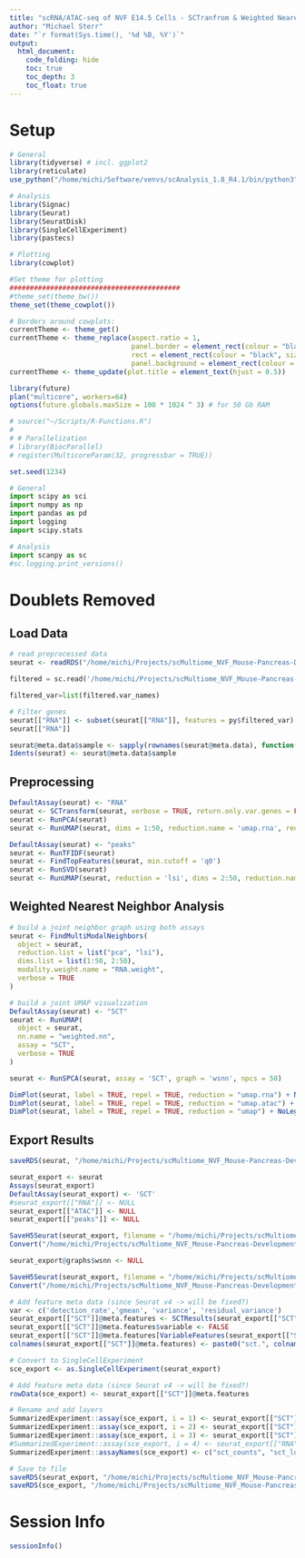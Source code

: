 ```yaml
---
title: "scRNA/ATAC-seq of NVF E14.5 Cells - SCTranfrom & Weighted Nearest Neighbor Analysis"
author: "Michael Sterr"
date: "`r format(Sys.time(), '%d %B, %Y')`"
output:
  html_document:
    code_folding: hide
    toc: true
    toc_depth: 3
    toc_float: true 
---
```


# Setup

```r
# General
library(tidyverse) # incl. ggplot2
library(reticulate)
use_python("/home/michi/Software/venvs/scAnalysis_1.8_R4.1/bin/python3", required = TRUE)

# Analysis
library(Signac)
library(Seurat)
library(SeuratDisk)
library(SingleCellExperiment)
library(pastecs)

# Plotting
library(cowplot)

#Set theme for plotting
##########################################
#theme_set(theme_bw())
theme_set(theme_cowplot())

# Borders around cowplots:
currentTheme <- theme_get()
currentTheme <- theme_replace(aspect.ratio = 1,
                              panel.border = element_rect(colour = "black", size = 0.75, fill = NA),
                              rect = element_rect(colour = "black", size = 0.5, linetype = 1, fill = "transparent"),
                              panel.background = element_rect(colour = "black", size = 0.5))
currentTheme <- theme_update(plot.title = element_text(hjust = 0.5))

library(future)
plan("multicore", workers=64)
options(future.globals.maxSize = 100 * 1024 ^ 3) # for 50 Gb RAM

# source("~/Scripts/R-Functions.R")
# 
# # Parallelization
# library(BiocParallel)
# register(MulticoreParam(32, progressbar = TRUE))

set.seed(1234)
```

```python
# General
import scipy as sci
import numpy as np
import pandas as pd
import logging
import scipy.stats

# Analysis
import scanpy as sc
#sc.logging.print_versions()
```



# Doublets Removed
## Load Data

```r
# read preprocessed data
seurat <- readRDS("/home/michi/Projects/scMultiome_NVF_Mouse-Pancreas-Development_E14.5_Notebooks/Files/E14-E15_adata_filtered_markedDoublets_seurat_jointPeaks.rds")
```

```python
filtered = sc.read('/home/michi/Projects/scMultiome_NVF_Mouse-Pancreas-Development_E14.5_Notebooks/Files/E14-E15_adata_filtered_markedDoublets.h5ad')

filtered_var=list(filtered.var_names)
```

```r
# Filter genes
seurat[["RNA"]] <- subset(seurat[["RNA"]], features = py$filtered_var)
seurat[["RNA"]] 
```
```r
seurat@meta.data$sample <- sapply(rownames(seurat@meta.data), function(x){strsplit(x,"_")[[1]][1]})
Idents(seurat) <- seurat@meta.data$sample
```

## Preprocessing

```r
DefaultAssay(seurat) <- "RNA"
seurat <- SCTransform(seurat, verbose = TRUE, return.only.var.genes = FALSE, variable.features.n = NULL, vst.flavor = "v2")
seurat <- RunPCA(seurat)
seurat <- RunUMAP(seurat, dims = 1:50, reduction.name = 'umap.rna', reduction.key = 'rnaUMAP_')
```


```r
DefaultAssay(seurat) <- "peaks"
seurat <- RunTFIDF(seurat)
seurat <- FindTopFeatures(seurat, min.cutoff = 'q0')
seurat <- RunSVD(seurat)
seurat <- RunUMAP(seurat, reduction = 'lsi', dims = 2:50, reduction.name = "umap.atac", reduction.key = "atacUMAP_")
```

## Weighted Nearest Neighbor Analysis

```r
# build a joint neighbor graph using both assays
seurat <- FindMultiModalNeighbors(
  object = seurat,
  reduction.list = list("pca", "lsi"), 
  dims.list = list(1:50, 2:50),
  modality.weight.name = "RNA.weight",
  verbose = TRUE
)

# build a joint UMAP visualization
DefaultAssay(seurat) <- "SCT"
seurat <- RunUMAP(
  object = seurat,
  nn.name = "weighted.nn",
  assay = "SCT",
  verbose = TRUE
)

seurat <- RunSPCA(seurat, assay = 'SCT', graph = 'wsnn', npcs = 50)
```


```r
DimPlot(seurat, label = TRUE, repel = TRUE, reduction = "umap.rna") + NoLegend() + ggtitle("RNA")
DimPlot(seurat, label = TRUE, repel = TRUE, reduction = "umap.atac") + NoLegend() + ggtitle("ATAC")
DimPlot(seurat, label = TRUE, repel = TRUE, reduction = "umap") + NoLegend() + ggtitle("WNN")
```

## Export Results

```r
saveRDS(seurat, "/home/michi/Projects/scMultiome_NVF_Mouse-Pancreas-Development_E14.5_Notebooks/Files/E14-E15_adata_filtered_markedDoublets_seurat_jointPeaks_sctNormalized_wnn.rds")
```

```r
seurat_export <- seurat
Assays(seurat_export)
DefaultAssay(seurat_export) <- 'SCT'
#seurat_export[["RNA"]] <- NULL
seurat_export[["ATAC"]] <- NULL
seurat_export[["peaks"]] <- NULL

SaveH5Seurat(seurat_export, filename = "/home/michi/Projects/scMultiome_NVF_Mouse-Pancreas-Development_E14.5_Notebooks/Files/E14-E15_adata_filtered_markedDoublets_sctNormalized_wsnn.h5Seurat", overwrite = TRUE)
Convert("/home/michi/Projects/scMultiome_NVF_Mouse-Pancreas-Development_E14.5_Notebooks/Files/E14-E15_adata_filtered_markedDoublets_sctNormalized_wsnn.h5Seurat", dest = "h5ad", overwrite = TRUE)

seurat_export@graphs$wsnn <- NULL

SaveH5Seurat(seurat_export, filename = "/home/michi/Projects/scMultiome_NVF_Mouse-Pancreas-Development_E14.5_Notebooks/Files/E14-E15_adata_filtered_markedDoublets_sctNormalized_wknn.h5Seurat", overwrite = TRUE)
Convert("/home/michi/Projects/scMultiome_NVF_Mouse-Pancreas-Development_E14.5_Notebooks/Files/E14-E15_adata_filtered_markedDoublets_sctNormalized_wknn.h5Seurat", dest = "h5ad", overwrite = TRUE)
```


```r
# Add feature meta data (since Seurat v4 -> will be fixed?)
var <- c('detection_rate','gmean', 'variance', 'residual_variance')
seurat_export[["SCT"]]@meta.features <- SCTResults(seurat_export[["SCT"]], slot = "feature.attributes")[, var]
seurat_export[["SCT"]]@meta.features$variable <- FALSE
seurat_export[["SCT"]]@meta.features[VariableFeatures(seurat_export[["SCT"]] ), "variable"] <- TRUE
colnames(seurat_export[["SCT"]]@meta.features) <- paste0("sct.", colnames(seurat_export[["SCT"]]@meta.features) )

# Convert to SingleCellExperiment
sce_export <- as.SingleCellExperiment(seurat_export)

# Add feature meta data (since Seurat v4 -> will be fixed?)
rowData(sce_export) <- seurat_export[["SCT"]]@meta.features

# Rename and add layers
SummarizedExperiment::assay(sce_export, i = 1) <- seurat_export[["SCT"]]@counts
SummarizedExperiment::assay(sce_export, i = 2) <- seurat_export[["SCT"]]@data
SummarizedExperiment::assay(sce_export, i = 3) <- seurat_export[["SCT"]]@scale.data
#SummarizedExperiment::assay(sce_export, i = 4) <- seurat_export[["RNA"]]@counts[rownames(seurat_export[["RNA"]]@counts),]
SummarizedExperiment::assayNames(sce_export) <- c("sct_counts", "sct_logcounts", "sct_scale_data") #, "raw_counts")

# Save to file
saveRDS(seurat_export, "/home/michi/Projects/scMultiome_NVF_Mouse-Pancreas-Development_E14.5_Notebooks/Files/E14-E15_adata_filtered_markedDoublets_sctNormalized_seurat.rds")
saveRDS(sce_export, "/home/michi/Projects/scMultiome_NVF_Mouse-Pancreas-Development_E14.5_Notebooks/Files/E14-E15_adata_filtered_markedDoublets_sctNormalized_sce.rds")
```


# Session Info

```r
sessionInfo()
```





